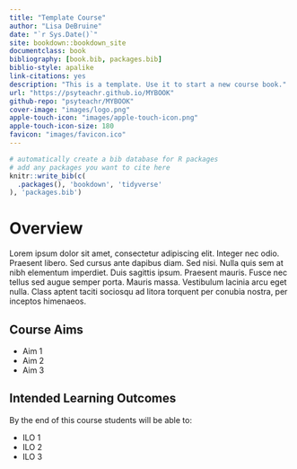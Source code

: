 ```yaml
--- 
title: "Template Course"
author: "Lisa DeBruine"
date: "`r Sys.Date()`"
site: bookdown::bookdown_site
documentclass: book
bibliography: [book.bib, packages.bib]
biblio-style: apalike
link-citations: yes
description: "This is a template. Use it to start a new course book."
url: "https://psyteachr.github.io/MYBOOK"
github-repo: "psyteachr/MYBOOK"
cover-image: "images/logo.png"
apple-touch-icon: "images/apple-touch-icon.png"
apple-touch-icon-size: 180
favicon: "images/favicon.ico"
---
```


```r
# automatically create a bib database for R packages
# add any packages you want to cite here
knitr::write_bib(c(
  .packages(), 'bookdown', 'tidyverse'
), 'packages.bib')

```



# Overview {-}

Lorem ipsum dolor sit amet, consectetur adipiscing elit. Integer nec odio. Praesent libero. Sed cursus ante dapibus diam. Sed nisi. Nulla quis sem at nibh elementum imperdiet. Duis sagittis ipsum. Praesent mauris. Fusce nec tellus sed augue semper porta. Mauris massa. Vestibulum lacinia arcu eget nulla. Class aptent taciti sociosqu ad litora torquent per conubia nostra, per inceptos himenaeos. 

## Course Aims

* Aim 1
* Aim 2
* Aim 3

## Intended Learning Outcomes

By the end of this course students will be able to:

* ILO 1
* ILO 2
* ILO 3


